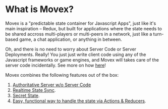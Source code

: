 # What is Movex?

Movex is a "predictable state container for Javascript Apps", just like it's main inspiration – Redux, but built for applications where the state needs to be shared accross multi-players or multi-peers in a network, just like a turn-based game, a chat application, or anything in between.

Oh, and there is no need to worry about Server Code or Server Deployments. Really! You just just write client code using any of the Javascript frameworks or game engines, and Movex will takes care of the server code incidentally. See more on how [here](/docs/how)!

Movex combines the following features out of the box:

1. [Authoritative Server w/o Server Code](/docs/overview/server_authoritative)
2. [Realtime State Sync](/docs/overview/realtime).
3. [Secret State](/docs/overview/secret_state).
4. [Easy, functional way to handle the state via Actions & Reducers](/docs/overview/functional).
